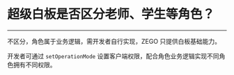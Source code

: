 # 超级白板是否区分老师、学生等角色？
---

不区分，角色属于业务逻辑，需开发者自行实现，ZEGO 只提供白板基础能力。

开发者可通过 ``setOperationMode`` 设置客户端权限，配合角色业务逻辑实现不同角色拥有不同权限。